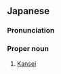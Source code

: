 {{also|寬政}}
==Japanese==
{{wikipedia|lang=ja}}
{{ja-kanjitab|かん|せい|yomi=o}}

===Pronunciation===
{{ja-pron|yomi=o|かんせい}}

===Proper noun===
{{ja-pos|proper|かんせい|hhira=くわんせい}}

# [[w:Kansei|Kansei]]